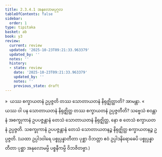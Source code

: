 ```yaml
---
title: 2.3.4.1 အနုလောမပုဂ္ဂလ
tableOfContents: false
sidebar:
  order: 1
type: tipitaka
basket: ab
book: y3
review:
  current: review
  updated: '2025-10-23T09:21:33.963379'
  updated_by: ''
  notes: ''
  history:
  - state: review
    date: '2025-10-23T09:21:33.963379'
    updated_by: ''
    notes: ''
    previous_state: draft
---
```



<ReviewStatus review={frontmatter.review} showDetails={true} />

<HypothesisAnnotation frontmatter={frontmatter} />

<DynamicBreadcrumb />

<Division number="229" book="y3" e="ch" v="33" p="182">

<Paragraph number="1778" book="y3">
»  ယဿ စက္ခာယတနံ ဥပ္ပဇ္ဇတိ တဿ သောတာယတနံ နိရုဇ္ဈိတ္ထာတိ? အာမန္တာ.
</Paragraph>

<Paragraph number="1779" book="y3">
«  ယဿ ဝါ ပန သောတာယတနံ နိရုဇ္ဈိတ္ထ တဿ စက္ခာယတနံ ဥပ္ပဇ္ဇတီတိ?
</Paragraph>

<Paragraph number="1780" book="y3">
သဗ္ဗေသံ စဝန္တာနံ အစက္ခုကာနံ ဥပပဇ္ဇန္တာနံ တေသံ သောတာယတနံ နိရုဇ္ဈိတ္ထ, နော စ တေသံ စက္ခာယတနံ ဥပ္ပဇ္ဇတိ. သစက္ခုကာနံ ဥပပဇ္ဇန္တာနံ တေသံ သောတာယတနဉ္စ နိရုဇ္ဈိတ္ထ စက္ခာယတနဉ္စ ဥပ္ပဇ္ဇတိ.
</Paragraph>

<Paragraph number="1781" book="y3">
(ယထာ ဥပ္ပါဒဝါရေ ပစ္စုပ္ပန္နာတီတာ ပုစ္ဆာ ဝိဘတ္တာ ဧဝံ ဥပ္ပါဒနိရောဓေပိ ပစ္စုပ္ပန္နာတီတာ ပုစ္ဆာ အနုလောမမ္ပိ ပစ္စနီကမ္ပိ ဝိဘဇိတဗ္ဗာ.)
</Paragraph>
</Division>